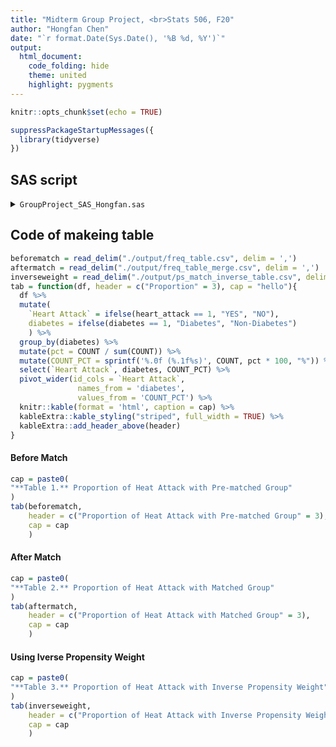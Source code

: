 ---
title: "Midterm Group Project, <br>Stats 506, F20"
author: "Hongfan Chen"
date: "`r format.Date(Sys.Date(), '%B %d, %Y')`"
output: 
  html_document:
    code_folding: hide
    theme: united
    highlight: pygments
---

```{r setup, include=FALSE}
knitr::opts_chunk$set(echo = TRUE)
```

```{r libraries, warning=FALSE}
suppressPackageStartupMessages({
  library(tidyverse)
})
```

## SAS script

<details>
 <summary> `GroupProject_SAS_Hongfan.sas` </summary>
```{r GroupProject_SAS_Hongfan.sas, comment=""}
readLines("./GroupProject_SAS_Hongfan.sas")
```
</details>

## Code of makeing table

```{r make tables, message=FALSE}
beforematch = read_delim("./output/freq_table.csv", delim = ',')
aftermatch = read_delim("./output/freq_table_merge.csv", delim = ',')
inverseweight = read_delim("./output/ps_match_inverse_table.csv", delim = ',')
tab = function(df, header = c("Proportion" = 3), cap = "hello"){
  df %>%
  mutate(
    `Heart Attack` = ifelse(heart_attack == 1, "YES", "NO"),
    diabetes = ifelse(diabetes == 1, "Diabetes", "Non-Diabetes")
    ) %>%
  group_by(diabetes) %>%
  mutate(pct = COUNT / sum(COUNT)) %>%
  mutate(COUNT_PCT = sprintf('%.0f (%.1f%s)', COUNT, pct * 100, "%")) %>%
  select(`Heart Attack`, diabetes, COUNT_PCT) %>%
  pivot_wider(id_cols = `Heart Attack`,
               names_from = 'diabetes', 
               values_from = 'COUNT_PCT') %>%
  knitr::kable(format = 'html', caption = cap) %>%
  kableExtra::kable_styling("striped", full_width = TRUE) %>%
  kableExtra::add_header_above(header)
}
```

#### Before Match

```{r table_1_sas}
cap = paste0(
"**Table 1.** Proportion of Heat Attack with Pre-matched Group"
)
tab(beforematch,
    header = c("Proportion of Heat Attack with Pre-matched Group" = 3),
    cap = cap
    )
```

#### After Match

```{r table_2_sas}
cap = paste0(
"**Table 2.** Proportion of Heat Attack with Matched Group"
)
tab(aftermatch,
    header = c("Proportion of Heat Attack with Matched Group" = 3),
    cap = cap
    )
```

#### Using Iverse Propensity Weight

```{r table_3_sas}
cap = paste0(
"**Table 3.** Proportion of Heat Attack with Inverse Propensity Weight"
)
tab(inverseweight, 
    header = c("Proportion of Heat Attack with Inverse Propensity Weight " = 3), 
    cap = cap
    )
```